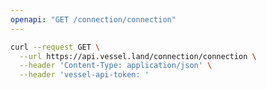 ```yaml
---
openapi: "GET /connection/connection"
---
```


<RequestExample>

```bash Request
curl --request GET \
  --url https://api.vessel.land/connection/connection \
  --header 'Content-Type: application/json' \
  --header 'vessel-api-token: '
```

</RequestExample>
